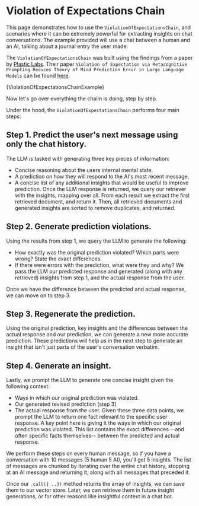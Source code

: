 # Violation of Expectations Chain

This page demonstrates how to use the `ViolationOfExpectationsChain`, and scenarios where it can be extremely powerful for extracting insights on chat conversations.
The example provided will use a chat between a human and an AI, talking about a journal entry the user made.

The `ViolationOfExpectationsChain` was built using the findings from a paper by [Plastic Labs](https://plasticlabs.ai/). Their paper `Violation of Expectation via Metacognitive Prompting Reduces
Theory of Mind Prediction Error in Large Language Models` can be found [here](https://arxiv.org/abs/2310.06983).


<CodeBlock language="typescript">
  {ViolationOfExpectationsChainExample}
</CodeBlock>

Now let's go over everything the chaim is doing, step by step.

Under the hood, the `ViolationOfExpectationsChain` performs four main steps:

## Step 1. Predict the user's next message using only the chat history.

The LLM is tasked with generating three key pieces of information:

- Concise reasoning about the users internal mental state.
- A prediction on how they will respond to the AI's most recent message.
- A concise list of any additional insights that would be useful to improve prediction.
  Once the LLM response is returned, we query our retriever with the insights, mapping over all.
  From each result we extract the first retrieved document, and return it.
  Then, all retrieved documents and generated insights are sorted to remove duplicates, and returned.

## Step 2. Generate prediction violations.

Using the results from step 1, we query the LLM to generate the following:

- How exactly was the original prediction violated? Which parts were wrong? State the exact differences.
- If there were errors with the prediction, what were they and why?
  We pass the LLM our predicted response and generated (along with any retrieved) insights from step 1, and the actual response from the user.

Once we have the difference between the predicted and actual response, we can move on to step 3.

## Step 3. Regenerate the prediction.

Using the original prediction, key insights and the differences between the actual response and our prediction, we can generate a new more accurate prediction.
These predictions will help us in the next step to generate an insight that isn't just parts of the user's conversation verbatim.

## Step 4. Generate an insight.

Lastly, we prompt the LLM to generate one concise insight given the following context:

- Ways in which our original prediction was violated.
- Our generated revised prediction (step 3)
- The actual response from the user.
  Given these three data points, we prompt the LLM to return one fact relevant to the specific user response.
  A key point here is giving it the ways in which our original prediction was violated. This list contains the exact differences --and often specific facts themselves-- between the predicted and actual response.

We perform these steps on every human message, so if you have a conversation with 10 messages (5 human 5 AI), you'll get 5 insights.
The list of messages are chunked by iterating over the entire chat history, stopping at an AI message and returning it, along with all messages that preceded it.

Once our `.call({...})` method returns the array of insights, we can save them to our vector store.
Later, we can retrieve them in future insight generations, or for other reasons like insightful context in a chat bot.